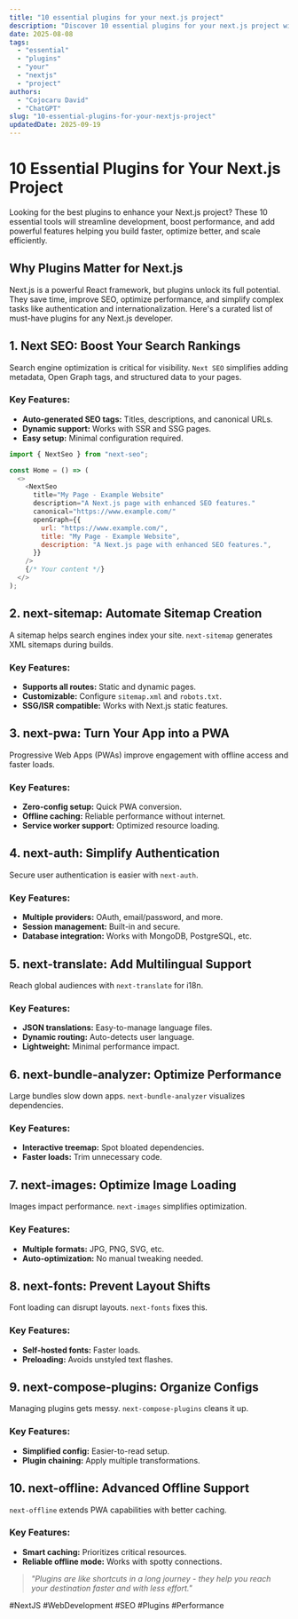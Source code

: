 ```yaml
---
title: "10 essential plugins for your next.js project"
description: "Discover 10 essential plugins for your next.js project with this in-depth guide, providing actionable insights and practical tips to boost your knowledge and results."
date: 2025-08-08
tags:
  - "essential"
  - "plugins"
  - "your"
  - "nextjs"
  - "project"
authors:
  - "Cojocaru David"
  - "ChatGPT"
slug: "10-essential-plugins-for-your-nextjs-project"
updatedDate: 2025-09-19
---
```


# 10 Essential Plugins for Your Next.js Project  

Looking for the best plugins to enhance your Next.js project? These 10 essential tools will streamline development, boost performance, and add powerful features helping you build faster, optimize better, and scale efficiently.  

## Why Plugins Matter for Next.js  

Next.js is a powerful React framework, but plugins unlock its full potential. They save time, improve SEO, optimize performance, and simplify complex tasks like authentication and internationalization. Here's a curated list of must-have plugins for any Next.js developer.  

## 1. Next SEO: Boost Your Search Rankings  

Search engine optimization is critical for visibility. `Next SEO` simplifies adding metadata, Open Graph tags, and structured data to your pages.  

### Key Features:  
- **Auto-generated SEO tags:** Titles, descriptions, and canonical URLs.  
- **Dynamic support:** Works with SSR and SSG pages.  
- **Easy setup:** Minimal configuration required.  

```javascript
import { NextSeo } from "next-seo";

const Home = () => (
  <>
    <NextSeo
      title="My Page - Example Website"
      description="A Next.js page with enhanced SEO features."
      canonical="https://www.example.com/"
      openGraph={{
        url: "https://www.example.com/",
        title: "My Page - Example Website",
        description: "A Next.js page with enhanced SEO features.",
      }}
    />
    {/* Your content */}
  </>
);
```

## 2. next-sitemap: Automate Sitemap Creation  

A sitemap helps search engines index your site. `next-sitemap` generates XML sitemaps during builds.  

### Key Features:  
- **Supports all routes:** Static and dynamic pages.  
- **Customizable:** Configure `sitemap.xml` and `robots.txt`.  
- **SSG/ISR compatible:** Works with Next.js static features.  

## 3. next-pwa: Turn Your App into a PWA  

Progressive Web Apps (PWAs) improve engagement with offline access and faster loads.  

### Key Features:  
- **Zero-config setup:** Quick PWA conversion.  
- **Offline caching:** Reliable performance without internet.  
- **Service worker support:** Optimized resource loading.  

## 4. next-auth: Simplify Authentication  

Secure user authentication is easier with `next-auth`.  

### Key Features:  
- **Multiple providers:** OAuth, email/password, and more.  
- **Session management:** Built-in and secure.  
- **Database integration:** Works with MongoDB, PostgreSQL, etc.  

## 5. next-translate: Add Multilingual Support  

Reach global audiences with `next-translate` for i18n.  

### Key Features:  
- **JSON translations:** Easy-to-manage language files.  
- **Dynamic routing:** Auto-detects user language.  
- **Lightweight:** Minimal performance impact.  

## 6. next-bundle-analyzer: Optimize Performance  

Large bundles slow down apps. `next-bundle-analyzer` visualizes dependencies.  

### Key Features:  
- **Interactive treemap:** Spot bloated dependencies.  
- **Faster loads:** Trim unnecessary code.  

## 7. next-images: Optimize Image Loading  

Images impact performance. `next-images` simplifies optimization.  

### Key Features:  
- **Multiple formats:** JPG, PNG, SVG, etc.  
- **Auto-optimization:** No manual tweaking needed.  

## 8. next-fonts: Prevent Layout Shifts  

Font loading can disrupt layouts. `next-fonts` fixes this.  

### Key Features:  
- **Self-hosted fonts:** Faster loads.  
- **Preloading:** Avoids unstyled text flashes.  

## 9. next-compose-plugins: Organize Configs  

Managing plugins gets messy. `next-compose-plugins` cleans it up.  

### Key Features:  
- **Simplified config:** Easier-to-read setup.  
- **Plugin chaining:** Apply multiple transformations.  

## 10. next-offline: Advanced Offline Support  

`next-offline` extends PWA capabilities with better caching.  

### Key Features:  
- **Smart caching:** Prioritizes critical resources.  
- **Reliable offline mode:** Works with spotty connections.  

> _"Plugins are like shortcuts in a long journey - they help you reach your destination faster and with less effort."_  

#NextJS #WebDevelopment #SEO #Plugins #Performance